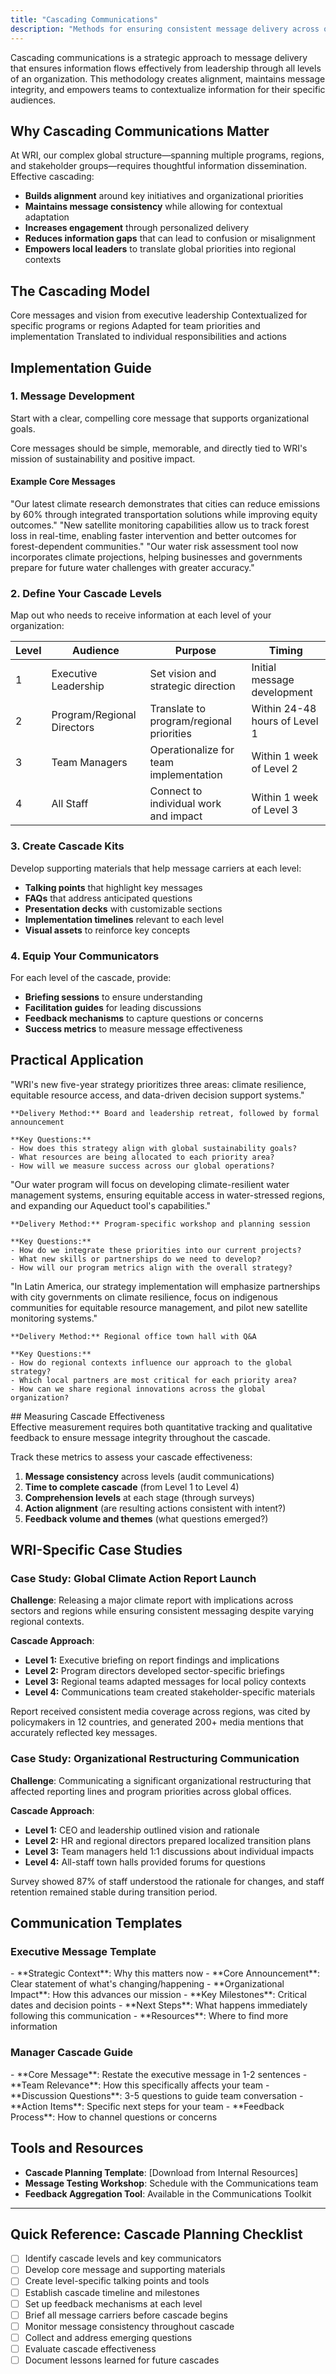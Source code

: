 ```yaml
---
title: "Cascading Communications"
description: "Methods for ensuring consistent message delivery across organizational levels"
---
```



Cascading communications is a strategic approach to message delivery that ensures information flows effectively from leadership through all levels of an organization. This methodology creates alignment, maintains message integrity, and empowers teams to contextualize information for their specific audiences.

## Why Cascading Communications Matter

At WRI, our complex global structure—spanning multiple programs, regions, and stakeholder groups—requires thoughtful information dissemination. Effective cascading:

- **Builds alignment** around key initiatives and organizational priorities
- **Maintains message consistency** while allowing for contextual adaptation
- **Increases engagement** through personalized delivery
- **Reduces information gaps** that can lead to confusion or misalignment
- **Empowers local leaders** to translate global priorities into regional contexts

## The Cascading Model

<CardGrid>
  <Card title="Level 1: Leadership" icon="rocket">
    Core messages and vision from executive leadership
  </Card>
  <Card title="Level 2: Program/Regional Directors" icon="setting">
    Contextualized for specific programs or regions
  </Card>
  <Card title="Level 3: Team Managers" icon="puzzle">
    Adapted for team priorities and implementation
  </Card>
  <Card title="Level 4: Team Members" icon="document">
    Translated to individual responsibilities and actions
  </Card>
</CardGrid>

## Implementation Guide

### 1. Message Development

Start with a clear, compelling core message that supports organizational goals.

<Aside type="tip" title="Key Takeaway">
Core messages should be simple, memorable, and directly tied to WRI's mission of sustainability and positive impact.
</Aside>

#### Example Core Messages

<Tabs>
  <TabItem label="Climate Program">
    "Our latest climate research demonstrates that cities can reduce emissions by 60% through integrated transportation solutions while improving equity outcomes."
  </TabItem>
  <TabItem label="Forest Initiative">
    "New satellite monitoring capabilities allow us to track forest loss in real-time, enabling faster intervention and better outcomes for forest-dependent communities."
  </TabItem>
  <TabItem label="Water Program">
    "Our water risk assessment tool now incorporates climate projections, helping businesses and governments prepare for future water challenges with greater accuracy."
  </TabItem>
</Tabs>

### 2. Define Your Cascade Levels

Map out who needs to receive information at each level of your organization:

| Level | Audience | Purpose | Timing |
|-------|----------|---------|--------|
| 1 | Executive Leadership | Set vision and strategic direction | Initial message development |
| 2 | Program/Regional Directors | Translate to program/regional priorities | Within 24-48 hours of Level 1 |
| 3 | Team Managers | Operationalize for team implementation | Within 1 week of Level 2 |
| 4 | All Staff | Connect to individual work and impact | Within 1 week of Level 3 |

### 3. Create Cascade Kits

Develop supporting materials that help message carriers at each level:

- **Talking points** that highlight key messages
- **FAQs** that address anticipated questions
- **Presentation decks** with customizable sections
- **Implementation timelines** relevant to each level
- **Visual assets** to reinforce key concepts

### 4. Equip Your Communicators

For each level of the cascade, provide:

- **Briefing sessions** to ensure understanding
- **Facilitation guides** for leading discussions
- **Feedback mechanisms** to capture questions or concerns
- **Success metrics** to measure message effectiveness

## Practical Application

<Tabs>
  <TabItem label="Senior Leadership">
    <Aside type="note" title="Core Message">
    "WRI's new five-year strategy prioritizes three areas: climate resilience, equitable resource access, and data-driven decision support systems."
    </Aside>
    
    **Delivery Method:** Board and leadership retreat, followed by formal announcement
    
    **Key Questions:**
    - How does this strategy align with global sustainability goals?
    - What resources are being allocated to each priority area?
    - How will we measure success across our global operations?
  </TabItem>
  
  <TabItem label="Program Staff">
    <Aside type="note" title="Contextualized Message">
    "Our water program will focus on developing climate-resilient water management systems, ensuring equitable access in water-stressed regions, and expanding our Aqueduct tool's capabilities."
    </Aside>
    
    **Delivery Method:** Program-specific workshop and planning session
    
    **Key Questions:**
    - How do we integrate these priorities into our current projects?
    - What new skills or partnerships do we need to develop?
    - How will our program metrics align with the overall strategy?
  </TabItem>
  
  <TabItem label="Regional Offices">
    <Aside type="note" title="Localized Message">
    "In Latin America, our strategy implementation will emphasize partnerships with city governments on climate resilience, focus on indigenous communities for equitable resource management, and pilot new satellite monitoring systems."
    </Aside>
    
    **Delivery Method:** Regional office town hall with Q&A
    
    **Key Questions:**
    - How do regional contexts influence our approach to the global strategy?
    - Which local partners are most critical for each priority area?
    - How can we share regional innovations across the global organization?
  </TabItem>
</Tabs>
## Measuring Cascade Effectiveness

<Aside type="caution" title="Critical Success Metrics">
Effective measurement requires both quantitative tracking and qualitative feedback to ensure message integrity throughout the cascade.
</Aside>

Track these metrics to assess your cascade effectiveness:

1. **Message consistency** across levels (audit communications)
2. **Time to complete cascade** (from Level 1 to Level 4)
3. **Comprehension levels** at each stage (through surveys)
4. **Action alignment** (are resulting actions consistent with intent?)
5. **Feedback volume and themes** (what questions emerged?)

## WRI-Specific Case Studies

### Case Study: Global Climate Action Report Launch

**Challenge**: Releasing a major climate report with implications across sectors and regions while ensuring consistent messaging despite varying regional contexts.

**Cascade Approach**:
- **Level 1:** Executive briefing on report findings and implications
- **Level 2:** Program directors developed sector-specific briefings
- **Level 3:** Regional teams adapted messages for local policy contexts
- **Level 4:** Communications team created stakeholder-specific materials

<Aside type="tip" title="Successful Outcome">
Report received consistent media coverage across regions, was cited by policymakers in 12 countries, and generated 200+ media mentions that accurately reflected key messages.
</Aside>

### Case Study: Organizational Restructuring Communication

**Challenge**: Communicating a significant organizational restructuring that affected reporting lines and program priorities across global offices.

**Cascade Approach**:
- **Level 1:** CEO and leadership outlined vision and rationale
- **Level 2:** HR and regional directors prepared localized transition plans
- **Level 3:** Team managers held 1:1 discussions about individual impacts
- **Level 4:** All-staff town halls provided forums for questions

<Aside type="tip" title="Successful Outcome">
Survey showed 87% of staff understood the rationale for changes, and staff retention remained stable during transition period.
</Aside>

## Communication Templates

### Executive Message Template

<Aside type="note" title="Executive Message Structure">
- **Strategic Context**: Why this matters now
- **Core Announcement**: Clear statement of what's changing/happening
- **Organizational Impact**: How this advances our mission
- **Key Milestones**: Critical dates and decision points
- **Next Steps**: What happens immediately following this communication
- **Resources**: Where to find more information
</Aside>

### Manager Cascade Guide

<Aside type="caution" title="Manager's Communication Checklist">
- **Core Message**: Restate the executive message in 1-2 sentences
- **Team Relevance**: How this specifically affects your team
- **Discussion Questions**: 3-5 questions to guide team conversation
- **Action Items**: Specific next steps for your team
- **Feedback Process**: How to channel questions or concerns
</Aside>

## Tools and Resources

- **Cascade Planning Template**: [Download from Internal Resources]
- **Message Testing Workshop**: Schedule with the Communications team
- **Feedback Aggregation Tool**: Available in the Communications Toolkit

---

## Quick Reference: Cascade Planning Checklist

- [ ] Identify cascade levels and key communicators
- [ ] Develop core message and supporting materials
- [ ] Create level-specific talking points and tools
- [ ] Establish cascade timeline and milestones
- [ ] Set up feedback mechanisms at each level
- [ ] Brief all message carriers before cascade begins
- [ ] Monitor message consistency throughout cascade
- [ ] Collect and address emerging questions
- [ ] Evaluate cascade effectiveness
- [ ] Document lessons learned for future cascades
